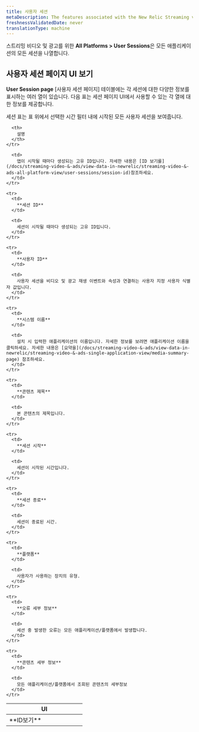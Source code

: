 ```yaml
---
title: 사용자 세션
metaDescription: The features associated with the New Relic Streaming video & ads.
freshnessValidatedDate: never
translationType: machine
---
```


스트리밍 비디오 및 광고를 위한 **All Platforms &gt; User Sessions**은 모든 애플리케이션의 모든 세션을 나열합니다.

## 사용자 세션 페이지 UI 보기

**User Session page** \[사용자 세션 페이지] 테이블에는 각 세션에 대한 다양한 정보를 표시하는 여러 열이 있습니다. 다음 표는 세션 페이지 UI에서 사용할 수 있는 각 열에 대한 정보를 제공합니다.

<Callout variant="important">
  세션 표는 표 위에서 선택한 시간 필터 내에 시작된 모든 사용자 세션을 보여줍니다.
</Callout>

<table>
  <thead>
    <tr>
      <th width="50%">
        UI
      </th>

      <th>
        설명
      </th>
    </tr>
  </thead>

  <tbody>
    <tr>
      <td>
        **ID보기**
      </td>

      <td>
        앱이 시작될 때마다 생성되는 고유 ID입니다. 자세한 내용은 [ID 보기를](/docs/streaming-video-&-ads/view-data-in-newrelic/streaming-video-&-ads-all-platform-view/user-sessions/session-id)참조하세요.
      </td>
    </tr>

    <tr>
      <td>
        **세션 ID**
      </td>

      <td>
        세션이 시작될 때마다 생성되는 고유 ID입니다.
      </td>
    </tr>

    <tr>
      <td>
        **사용자 ID**
      </td>

      <td>
        사용자 세션을 비디오 및 광고 재생 이벤트와 속성과 연결하는 사용자 지정 사용자 식별자 값입니다.
      </td>
    </tr>

    <tr>
      <td>
        **시스템 이름**
      </td>

      <td>
        설치 시 입력한 애플리케이션의 이름입니다. 자세한 정보를 보려면 애플리케이션 이름을 클릭하세요. 자세한 내용은 [요약을](/docs/streaming-video-&-ads/view-data-in-newrelic/streaming-video-&-ads-single-application-view/media-summary-page) 참조하세요.
      </td>
    </tr>

    <tr>
      <td>
        **콘텐츠 제목**
      </td>

      <td>
        본 콘텐츠의 제목입니다.
      </td>
    </tr>

    <tr>
      <td>
        **세션 시작**
      </td>

      <td>
        세션이 시작된 시간입니다.
      </td>
    </tr>

    <tr>
      <td>
        **세션 종료**
      </td>

      <td>
        세션이 종료된 시간.
      </td>
    </tr>

    <tr>
      <td>
        **플랫폼**
      </td>

      <td>
        사용자가 사용하는 장치의 유형.
      </td>
    </tr>

    <tr>
      <td>
        **오류 세부 정보**
      </td>

      <td>
        세션 중 발생한 오류는 모든 애플리케이션/플랫폼에서 발생합니다.
      </td>
    </tr>

    <tr>
      <td>
        **콘텐츠 세부 정보**
      </td>

      <td>
        모든 애플리케이션/플랫폼에서 조회된 콘텐츠의 세부정보
      </td>
    </tr>
  </tbody>
</table>